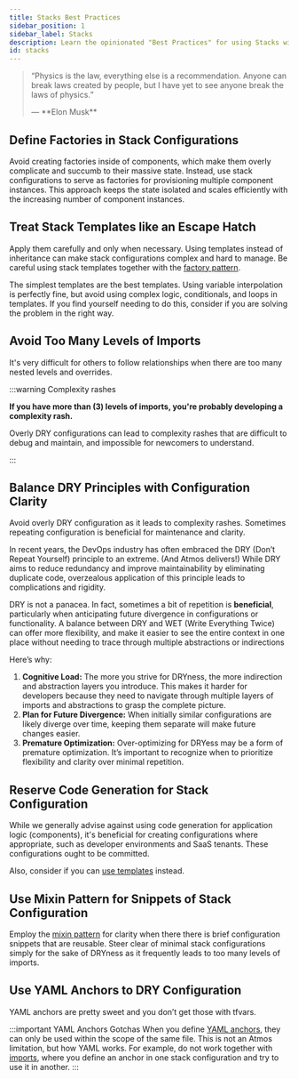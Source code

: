```yaml
---
title: Stacks Best Practices
sidebar_position: 1
sidebar_label: Stacks
description: Learn the opinionated "Best Practices" for using Stacks with Atmos 
id: stacks
---
```


> <q>Physics is the law, everything else is a recommendation. 
> Anyone can break laws created by people, but I have yet to see anyone break the laws of physics.
> <p class="author">— **Elon Musk**</p></q>

## Define Factories in Stack Configurations

Avoid creating factories inside of components, which make them overly complicate and succumb to their massive state. 
Instead, use stack configurations to serve as factories for provisioning multiple component instances. 
This approach keeps the state isolated and scales efficiently with the increasing number of component instances.

## Treat Stack Templates like an Escape Hatch

Apply them carefully and only when necessary. Using templates instead of inheritance can make stack configurations complex
and hard to manage. Be careful using stack templates together with the [factory pattern](#define-factories-in-stack-configurations).

The simplest templates are the best templates. Using variable interpolation is perfectly fine, but avoid using complex logic,
conditionals, and loops in templates. If you find yourself needing to do this, consider if you are solving the problem in the right way.

## Avoid Too Many Levels of Imports

It's very difficult for others to follow relationships when there are too many nested levels and overrides.

:::warning Complexity rashes

**If you have more than (3) levels of imports, you're probably developing a complexity rash.**

Overly DRY configurations can lead to complexity rashes that are difficult to debug and maintain, 
and impossible for newcomers to understand. 

:::

## Balance DRY Principles with Configuration Clarity

Avoid overly DRY configuration as it leads to complexity rashes. Sometimes repeating configuration is beneficial
for maintenance and clarity.

In recent years, the DevOps industry has often embraced the DRY (Don’t Repeat Yourself) principle to an extreme. 
(And Atmos delivers!) While DRY aims to reduce redundancy and improve maintainability by eliminating duplicate code, 
overzealous application of this principle leads to complications and rigidity.

DRY is not a panacea. In fact, sometimes a bit of repetition is **beneficial**, particularly when anticipating future
divergence in configurations or functionality. A balance between DRY and WET (Write Everything Twice) can offer more
flexibility, and make it easier to see the entire context in one place without needing to trace through multiple abstractions 
or indirections

Here’s why:

1. **Cognitive Load:** The more you strive for DRYness, the more indirection and abstraction layers you introduce. 
    This makes it harder for developers because they need to navigate through multiple layers of imports and abstractions
    to grasp the complete picture.
2. **Plan for Future Divergence:** When initially similar configurations are likely diverge over time, 
    keeping them separate will make future changes easier.
3.	**Premature Optimization:** Over-optimizing for DRYess may be a form of premature optimization. It’s important to recognize
    when to prioritize flexibility and clarity over minimal repetition.

## Reserve Code Generation for Stack Configuration

While we generally advise against using code generation for application logic (components), it's beneficial for
creating configurations where appropriate, such as developer environments and SaaS tenants. 
These configurations ought to be committed.

Also, consider if you can [use templates](/core-concepts/stacks/templates) instead.

## Use Mixin Pattern for Snippets of Stack Configuration

Employ the [mixin pattern](/core-concepts/stacks/inheritance/mixins) for clarity when there there is brief configuration snippets that are reusable. Steer clear
of minimal stack configurations simply for the sake of DRYness as it frequently leads to too many levels of imports.

## Use YAML Anchors to DRY Configuration

YAML anchors are pretty sweet and you don’t get those with tfvars. 

:::important YAML Anchors Gotchas
When you define [YAML anchors](https://yaml.org/spec/1.2.2/#3222-anchors-and-aliases), they can only be used within the scope of the
same file. This is not an Atmos limitation, but how YAML works. For example, do not work together with [imports](/core-concepts/stacks/imports),
where you define an anchor in one stack configuration and try to use it in another.
:::
